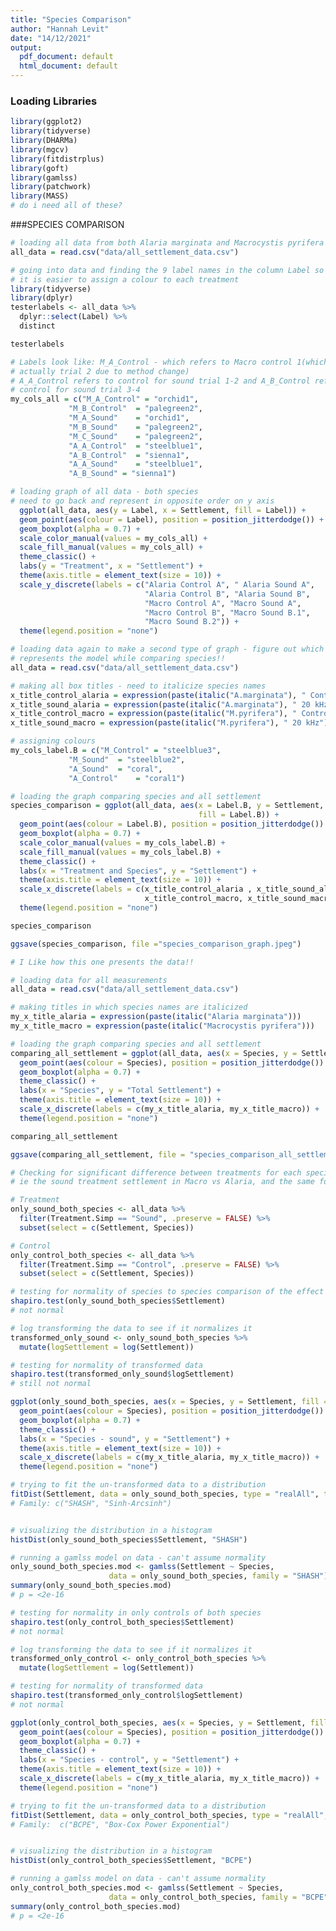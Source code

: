 ```yaml
---
title: "Species Comparison"
author: "Hannah Levit"
date: "14/12/2021"
output:
  pdf_document: default
  html_document: default
---
```

### Loading Libraries 
```r
library(ggplot2)
library(tidyverse)
library(DHARMa)
library(mgcv)
library(fitdistrplus)
library(goft)
library(gamlss)
library(patchwork)
library(MASS)
# do i need all of these?
```

###SPECIES COMPARISON

```r
# loading all data from both Alaria marginata and Macrocystis pyrifera
all_data = read.csv("data/all_settlement_data.csv")

# going into data and finding the 9 label names in the column Label so 
# it is easier to assign a colour to each treatment
library(tidyverse)
library(dplyr)
testerlabels <- all_data %>%
  dplyr::select(Label) %>%
  distinct

testerlabels

# Labels look like: M_A_Control - which refers to Macro control 1(which is 
# actually trial 2 due to method change)
# A_A_Control refers to control for sound trial 1-2 and A_B_Control refers to 
# control for sound trial 3-4 
my_cols_all = c("M_A_Control" = "orchid1", 
             "M_B_Control"	= "palegreen2",
             "M_A_Sound"	= "orchid1", 
             "M_B_Sound"	= "palegreen2",	
             "M_C_Sound"	= "palegreen2",	
             "A_A_Control"	= "steelblue1", 
             "A_B_Control"	= "sienna1", 	
             "A_A_Sound"	= "steelblue1", 	
             "A_B_Sound" = "sienna1")	

# loading graph of all data - both species 
# need to go back and represent in opposite order on y axis
  ggplot(all_data, aes(y = Label, x = Settlement, fill = Label)) + 
  geom_point(aes(colour = Label), position = position_jitterdodge()) +
  geom_boxplot(alpha = 0.7) +
  scale_color_manual(values = my_cols_all) +
  scale_fill_manual(values = my_cols_all) + 
  theme_classic() +
  labs(y = "Treatment", x = "Settlement") +
  theme(axis.title = element_text(size = 10)) +
  scale_y_discrete(labels = c("Alaria Control A", " Alaria Sound A", 
                              "Alaria Control B", "Alaria Sound B",
                              "Macro Control A", "Macro Sound A",
                              "Macro Control B", "Macro Sound B.1", 
                              "Macro Sound B.2")) +
  theme(legend.position = "none")
```

```r
# loading data again to make a second type of graph - figure out which one best
# represents the model while comparing species!!
all_data = read.csv("data/all_settlement_data.csv")

# making all box titles - need to italicize species names
x_title_control_alaria = expression(paste(italic("A.marginata"), " Control"))
x_title_sound_alaria = expression(paste(italic("A.marginata"), " 20 kHz"))
x_title_control_macro = expression(paste(italic("M.pyrifera"), " Control"))
x_title_sound_macro = expression(paste(italic("M.pyrifera"), " 20 kHz"))

# assigning colours
my_cols_label.B = c("M_Control" = "steelblue3", 
             "M_Sound"	= "steelblue2",
             "A_Sound"	= "coral", 
             "A_Control"	= "coral1")

# loading the graph comparing species and all settlement
species_comparison = ggplot(all_data, aes(x = Label.B, y = Settlement, 
                                          fill = Label.B)) + 
  geom_point(aes(colour = Label.B), position = position_jitterdodge()) +
  geom_boxplot(alpha = 0.7) +
  scale_color_manual(values = my_cols_label.B) +
  scale_fill_manual(values = my_cols_label.B) + 
  theme_classic() +
  labs(x = "Treatment and Species", y = "Settlement") +
  theme(axis.title = element_text(size = 10)) +
  scale_x_discrete(labels = c(x_title_control_alaria , x_title_sound_alaria,
                              x_title_control_macro, x_title_sound_macro)) +
  theme(legend.position = "none")

species_comparison

ggsave(species_comparison, file ="species_comparison_graph.jpeg")

# I Like how this one presents the data!!
```


```r
# loading data for all measurements 
all_data = read.csv("data/all_settlement_data.csv")

# making titles in which species names are italicized 
my_x_title_alaria = expression(paste(italic("Alaria marginata")))
my_x_title_macro = expression(paste(italic("Macrocystis pyrifera"))) 

# loading the graph comparing species and all settlement
comparing_all_settlement = ggplot(all_data, aes(x = Species, y = Settlement, fill = Species)) + 
  geom_point(aes(colour = Species), position = position_jitterdodge()) +
  geom_boxplot(alpha = 0.7) +
  theme_classic() +
  labs(x = "Species", y = "Total Settlement") +
  theme(axis.title = element_text(size = 10)) +
  scale_x_discrete(labels = c(my_x_title_alaria, my_x_title_macro)) +
  theme(legend.position = "none")

comparing_all_settlement

ggsave(comparing_all_settlement, file = "species_comparison_all_settlement.jpeg")
```

```r
# Checking for significant difference between treatments for each species 
# ie the sound treatment settlement in Macro vs Alaria, and the same for controls

# Treatment
only_sound_both_species <- all_data %>%
  filter(Treatment.Simp == "Sound", .preserve = FALSE) %>%
  subset(select = c(Settlement, Species))

# Control
only_control_both_species <- all_data %>%
  filter(Treatment.Simp == "Control", .preserve = FALSE) %>%
  subset(select = c(Settlement, Species))
```

```r
# testing for normality of species to species comparison of the effect of the treatment
shapiro.test(only_sound_both_species$Settlement)
# not normal

# log transforming the data to see if it normalizes it 
transformed_only_sound <- only_sound_both_species %>%
  mutate(logSettlement = log(Settlement))

# testing for normality of transformed data
shapiro.test(transformed_only_sound$logSettlement)
# still not normal
```

```r
ggplot(only_sound_both_species, aes(x = Species, y = Settlement, fill = Species)) + 
  geom_point(aes(colour = Species), position = position_jitterdodge()) +
  geom_boxplot(alpha = 0.7) +
  theme_classic() +
  labs(x = "Species - sound", y = "Settlement") +
  theme(axis.title = element_text(size = 10)) +
  scale_x_discrete(labels = c(my_x_title_alaria, my_x_title_macro)) +
  theme(legend.position = "none")

# trying to fit the un-transformed data to a distribution
fitDist(Settlement, data = only_sound_both_species, type = "realAll", try.gamlss = T) 
# Family: c("SHASH", "Sinh-Arcsinh") 


# visualizing the distribution in a histogram
histDist(only_sound_both_species$Settlement, "SHASH")

# running a gamlss model on data - can't assume normality
only_sound_both_species.mod <- gamlss(Settlement ~ Species, 
                      data = only_sound_both_species, family = "SHASH")
summary(only_sound_both_species.mod)
# p = <2e-16
```


```r
# testing for normality in only controls of both species
shapiro.test(only_control_both_species$Settlement)
# not normal

# log transforming the data to see if it normalizes it 
transformed_only_control <- only_control_both_species %>%
  mutate(logSettlement = log(Settlement))

# testing for normality of transformed data
shapiro.test(transformed_only_control$logSettlement)
# not normal
```

```r
ggplot(only_control_both_species, aes(x = Species, y = Settlement, fill = Species)) + 
  geom_point(aes(colour = Species), position = position_jitterdodge()) +
  geom_boxplot(alpha = 0.7) +
  theme_classic() +
  labs(x = "Species - control", y = "Settlement") +
  theme(axis.title = element_text(size = 10)) +
  scale_x_discrete(labels = c(my_x_title_alaria, my_x_title_macro)) +
  theme(legend.position = "none")

# trying to fit the un-transformed data to a distribution
fitDist(Settlement, data = only_control_both_species, type = "realAll", try.gamlss = T) 
# Family:  c("BCPE", "Box-Cox Power Exponential") 


# visualizing the distribution in a histogram
histDist(only_control_both_species$Settlement, "BCPE")

# running a gamlss model on data - can't assume normality
only_control_both_species.mod <- gamlss(Settlement ~ Species, 
                      data = only_control_both_species, family = "BCPE")
summary(only_control_both_species.mod)
# p = <2e-16
```


